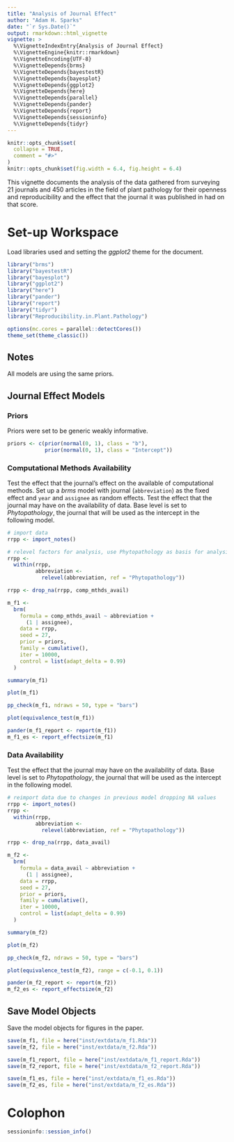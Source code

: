 ```yaml
---
title: "Analysis of Journal Effect"
author: "Adam H. Sparks"
date: "`r Sys.Date()`"
output: rmarkdown::html_vignette
vignette: >
  %\VignetteIndexEntry{Analysis of Journal Effect}
  %\VignetteEngine{knitr::rmarkdown}
  %\VignetteEncoding{UTF-8}
  %\VignetteDepends{brms}
  %\VignetteDepends{bayestestR}
  %\VignetteDepends{bayesplot}
  %\VignetteDepends{ggplot2}
  %\VignetteDepends{here}
  %\VignetteDepends{parallel}
  %\VignetteDepends{pander}
  %\VignetteDepends{report}
  %\VignetteDepends{sessioninfo}
  %\VignetteDepends{tidyr}
---
```


```r
knitr::opts_chunk$set(
  collapse = TRUE,
  comment = "#>"
)
knitr::opts_chunk$set(fig.width = 6.4, fig.height = 6.4)
```

This vignette documents the analysis of the data gathered from surveying 21 journals and 450 articles in the field of plant pathology for their openness and reproducibility and the effect that the journal it was published in had on that score.

# Set-up Workspace

Load libraries used and setting the *ggplot2* theme for the document.

```r
library("brms")
library("bayestestR")
library("bayesplot")
library("ggplot2")
library("here")
library("pander")
library("report")
library("tidyr")
library("Reproducibility.in.Plant.Pathology")

options(mc.cores = parallel::detectCores())
theme_set(theme_classic())
```

## Notes

All models are using the same priors.

## Journal Effect Models

### Priors

Priors were set to be generic weakly informative.

```r
priors <- c(prior(normal(0, 1), class = "b"),
            prior(normal(0, 1), class = "Intercept"))
```

### Computational Methods Availability

Test the effect that the journal's effect on the available of computational methods.
Set up a *brms* model with journal (`abbreviation`) as the fixed effect and `year` and `assignee` as random effects.
Test the effect that the journal may have on the availability of data.
Base level is set to *Phytopathology*, the journal that will be used as the intercept in the following model.

```r
# import data
rrpp <- import_notes()

# relevel factors for analysis, use Phytopathology as basis for analysis, highest IF
rrpp <-
  within(rrpp,
         abbreviation <-
           relevel(abbreviation, ref = "Phytopathology"))

rrpp <- drop_na(rrpp, comp_mthds_avail)

m_f1 <-
  brm(
    formula = comp_mthds_avail ~ abbreviation +
      (1 | assignee),
    data = rrpp,
    seed = 27,
    prior = priors,
    family = cumulative(),
    iter = 10000,
    control = list(adapt_delta = 0.99)
  )

summary(m_f1)

plot(m_f1)

pp_check(m_f1, ndraws = 50, type = "bars")

plot(equivalence_test(m_f1))

pander(m_f1_report <- report(m_f1))
m_f1_es <- report_effectsize(m_f1)
```

### Data Availability

Test the effect that the journal may have on the availability of data.
Base level is set to *Phytopathology*, the journal that will be used as the intercept in the following model.

```r
# reimport data due to changes in previous model dropping NA values
rrpp <- import_notes()
rrpp <-
  within(rrpp,
         abbreviation <-
           relevel(abbreviation, ref = "Phytopathology"))

rrpp <- drop_na(rrpp, data_avail)

m_f2 <-
  brm(
    formula = data_avail ~ abbreviation +
      (1 | assignee),
    data = rrpp,
    seed = 27,
    prior = priors,
    family = cumulative(),
    iter = 10000,
    control = list(adapt_delta = 0.99)
  )

summary(m_f2)

plot(m_f2)

pp_check(m_f2, ndraws = 50, type = "bars")

plot(equivalence_test(m_f2), range = c(-0.1, 0.1))

pander(m_f2_report <- report(m_f2))
m_f2_es <- report_effectsize(m_f2)
```

## Save Model Objects

Save the model objects for figures in the paper.

```r
save(m_f1, file = here("inst/extdata/m_f1.Rda"))
save(m_f2, file = here("inst/extdata/m_f2.Rda"))

save(m_f1_report, file = here("inst/extdata/m_f1_report.Rda"))
save(m_f2_report, file = here("inst/extdata/m_f2_report.Rda"))

save(m_f1_es, file = here("inst/extdata/m_f1_es.Rda"))
save(m_f2_es, file = here("inst/extdata/m_f2_es.Rda"))
```

# Colophon

```r
sessioninfo::session_info()
```

